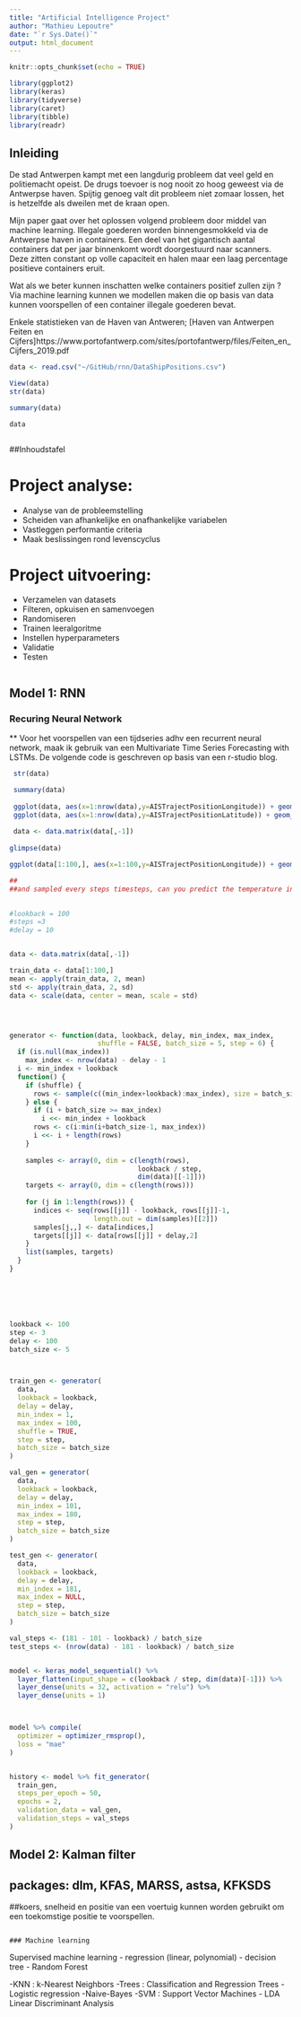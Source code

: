 ```yaml
---
title: "Artificial Intelligence Project"
author: "Mathieu Lepoutre"
date: "`r Sys.Date()`"
output: html_document
---
```


```r
knitr::opts_chunk$set(echo = TRUE)

library(ggplot2)
library(keras)
library(tidyverse)
library(caret)
library(tibble)
library(readr)


```

## Inleiding

De stad Antwerpen kampt met een langdurig probleem dat veel geld en politiemacht opeist. De drugs toevoer is nog nooit zo hoog geweest via de Antwerpse haven. Spijtig genoeg valt dit probleem niet zomaar lossen, het is hetzelfde als dweilen met de kraan open.


Mijn paper gaat over het oplossen volgend probleem door middel van machine learning. 
Illegale goederen worden binnengesmokkeld via de Antwerpse haven in containers. Een deel van het gigantisch aantal containers dat per jaar binnenkomt wordt doorgestuurd naar scanners. Deze zitten constant op volle capaciteit en halen maar een laag percentage positieve containers eruit.

Wat als we beter kunnen inschatten welke containers positief zullen zijn ?
Via machine learning kunnen we modellen maken die op basis van  data kunnen voorspellen of een container illegale goederen bevat.

Enkele statistieken van de Haven van Antweren;
[Haven van Antwerpen Feiten en Cijfers]https://www.portofantwerp.com/sites/portofantwerp/files/Feiten_en_Cijfers_2019.pdf


```r
data <- read.csv("~/GitHub/rnn/DataShipPositions.csv")

View(data)
str(data)

summary(data)

data



```

##Inhoudstafel

# Project analyse:

- Analyse van de probleemstelling
- Scheiden van afhankelijke en onafhankelijke variabelen
- Vastleggen performantie criteria
- Maak beslissingen rond levenscyclus


# Project uitvoering:

- Verzamelen van datasets
- Filteren, opkuisen en samenvoegen
- Randomiseren
- Trainen leeralgoritme
- Instellen hyperparameters
- Validatie
- Testen

  
```r

```
     
            


## Model 1: RNN 
### Recuring Neural Network


** Voor het voorspellen van een tijdseries adhv een recurrent neural network, maak ik gebruik van een Multivariate Time Series Forecasting with LSTMs.
De volgende code is geschreven op basis van een r-studio blog.

            
```r


 

 
 str(data)

 summary(data)
 
 ggplot(data, aes(x=1:nrow(data),y=AISTrajectPositionLongitude)) + geom_line()
 ggplot(data, aes(x=1:nrow(data),y=AISTrajectPositionLatitude)) + geom_line()
 
 data <- data.matrix(data[,-1])
 
glimpse(data)

ggplot(data[1:100,], aes(x=1:100,y=AISTrajectPositionLongitude)) + geom_line()

##
##and sampled every steps timesteps, can you predict the temperature in delay timesteps? You’ll use the following parameter values:
  

#lookback = 100
#steps =3
#delay = 10


data <- data.matrix(data[,-1])

train_data <- data[1:100,]
mean <- apply(train_data, 2, mean)
std <- apply(train_data, 2, sd)
data <- scale(data, center = mean, scale = std)




generator <- function(data, lookback, delay, min_index, max_index,
                      shuffle = FALSE, batch_size = 5, step = 6) {
  if (is.null(max_index))
    max_index <- nrow(data) - delay - 1
  i <- min_index + lookback
  function() {
    if (shuffle) {
      rows <- sample(c((min_index+lookback):max_index), size = batch_size)
    } else {
      if (i + batch_size >= max_index)
        i <<- min_index + lookback
      rows <- c(i:min(i+batch_size-1, max_index))
      i <<- i + length(rows)
    }
    
    samples <- array(0, dim = c(length(rows),
                                lookback / step,
                                dim(data)[[-1]]))
    targets <- array(0, dim = c(length(rows)))
    
    for (j in 1:length(rows)) {
      indices <- seq(rows[[j]] - lookback, rows[[j]]-1,
                     length.out = dim(samples)[[2]])
      samples[j,,] <- data[indices,]
      targets[[j]] <- data[rows[[j]] + delay,2]
    }           
    list(samples, targets)
  }
}






lookback <- 100
step <- 3
delay <- 100
batch_size <- 5



train_gen <- generator(
  data,
  lookback = lookback,
  delay = delay,
  min_index = 1,
  max_index = 100,
  shuffle = TRUE,
  step = step, 
  batch_size = batch_size
)

val_gen = generator(
  data,
  lookback = lookback,
  delay = delay,
  min_index = 101,
  max_index = 180,
  step = step,
  batch_size = batch_size
)

test_gen <- generator(
  data,
  lookback = lookback,
  delay = delay,
  min_index = 181,
  max_index = NULL,
  step = step,
  batch_size = batch_size
)

val_steps <- (181 - 101 - lookback) / batch_size
test_steps <- (nrow(data) - 181 - lookback) / batch_size


model <- keras_model_sequential() %>% 
  layer_flatten(input_shape = c(lookback / step, dim(data)[-1])) %>% 
  layer_dense(units = 32, activation = "relu") %>% 
  layer_dense(units = 1)



model %>% compile(
  optimizer = optimizer_rmsprop(),
  loss = "mae"
)


history <- model %>% fit_generator(
  train_gen,
  steps_per_epoch = 50,
  epochs = 2,
  validation_data = val_gen,
  validation_steps = val_steps
)

```

  
## Model 2: Kalman filter


## packages: dlm, KFAS, MARSS, astsa, KFKSDS

##koers, snelheid en positie van een voertuig kunnen worden gebruikt om een toekomstige positie te voorspellen.
            


```r

```

            
    ### Machine learning
 
Supervised machine learning
  - regression (linear, polynomial)
  - decision tree
  - Random Forest
  
  
  -KNN : k-Nearest Neighbors
  -Trees :  Classification and Regression Trees
  -Logistic regression
  -Naive-Bayes
  -SVM : Support Vector Machines 
  - LDA Linear Discriminant Analysis
          
          
       
